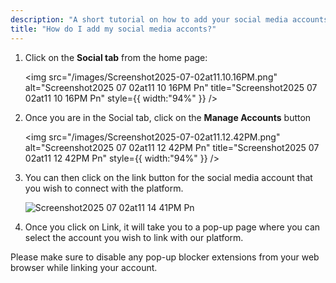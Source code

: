 ```yaml
---
description: "A short tutorial on how to add your social media accounts."
title: "How do I add my social media acconts?"
---
```


1. Click on the **Social tab** from the home page:

   <img
     src="/images/Screenshot2025-07-02at11.10.16PM.png"
     alt="Screenshot2025 07 02at11 10 16PM Pn"
     title="Screenshot2025 07 02at11 10 16PM Pn"
     style={{ width:"94%" }}
   />
2. Once you are in the Social tab, click on the **Manage Accounts** button

   <img
     src="/images/Screenshot2025-07-02at11.12.42PM.png"
     alt="Screenshot2025 07 02at11 12 42PM Pn"
     title="Screenshot2025 07 02at11 12 42PM Pn"
     style={{ width:"94%" }}
   />
3. You can then click on the link button for the social media account that you wish to connect with the platform.

   ![Screenshot2025 07 02at11 14 41PM Pn](/images/Screenshot2025-07-02at11.14.41PM.png)
4. Once you click on Link, it will take you to a pop-up page where you can select the account you wish to link with our platform.

<Tip>
  Please make sure to disable any pop-up blocker extensions from your web browser while linking your account.
</Tip>